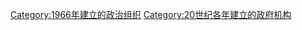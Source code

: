 {{Cat topic in year|topic=建立政府機構|year=1966}}

[[Category:1966年建立的政治组织|Category:1966年建立的政治组织]]
[[Category:20世纪各年建立的政府机构|Category:20世纪各年建立的政府机构]]